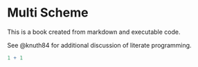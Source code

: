 # Multi Scheme

This is a book created from markdown and executable code.

See @knuth84 for additional discussion of literate programming.

```r
1 + 1
```
